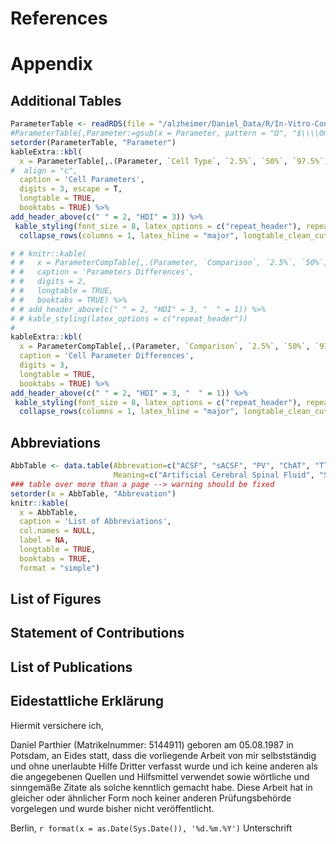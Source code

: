 # References {-}

<div id="refs"></div>

\newpage 

# Appendix {- #appendix}
## Additional Tables {-}
```r
ParameterTable <- readRDS(file = "/alzheimer/Daniel_Data/R/In-Vitro-ConnectivityAnalysis/Output/ParameterTable.rds")
#ParameterTable[,Parameter:=gsub(x = Parameter, pattern = "Ω", "$\\\\Omega$"),]#ParameterTable[Parameter%in%c("AHP (mV)", "AP-Height (mV)", "Cm (pF)", "Firing Frequency (Hz)", "Rheobase (pA)", "Rin (MOhm)", "Threshold (mV)", "Vm (mV)"), `:=`(`2.5%`=round(`2.5%`, digits = 1), `50%`=round(`50%`, digits = 1), `97.5%`=round(`97.5%`, digits = 1)),]
setorder(ParameterTable, "Parameter")
kableExtra::kbl(
  x = ParameterTable[,.(Parameter, `Cell Type`, `2.5%`, `50%`, `97.5%`),],
#  align = "c",
  caption = 'Cell Parameters',
  digits = 3, escape = T,
  longtable = TRUE,
  booktabs = TRUE) %>%
add_header_above(c(" " = 2, "HDI" = 3)) %>%
 kable_styling(font_size = 8, latex_options = c("repeat_header"), repeat_header_method = "replace", repeat_header_text = "Cell Parameters") %>%
  collapse_rows(columns = 1, latex_hline = "major", longtable_clean_cut = T)

```

```r

# # knitr::kable(
# #   x = ParameterCompTable[,.(Parameter, `Comparison`, `2.5%`, `50%`, `97.5%`, `non-zero`),],
# #   caption = 'Parameters Differences',
# #   digits = 2,
# #   longtable = TRUE,
# #   booktabs = TRUE) %>% 
# # add_header_above(c(" " = 2, "HDI" = 3, "  " = 1)) %>%
# # kable_styling(latex_options = c("repeat_header"))
# 
kableExtra::kbl(
  x = ParameterCompTable[,.(Parameter, `Comparison`, `2.5%`, `50%`, `97.5%`, `non-zero`),],
  caption = 'Cell Parameter Differences',
  digits = 3,
  longtable = TRUE,
  booktabs = TRUE) %>%
add_header_above(c(" " = 2, "HDI" = 3, "  " = 1)) %>%
 kable_styling(font_size = 8, latex_options = c("repeat_header"), repeat_header_method = "replace", repeat_header_text = "Cell Parameter Differences") %>%
  collapse_rows(columns = 1, latex_hline = "major", longtable_clean_cut = T)
```


## Abbreviations {-}


```r
AbbTable <- data.table(Abbrevation=c("ACSF", "sACSF", "PV", "ChAT", "TTX", "4-AP", "PaS", "PrS", "MEC", "MS", "LS", "IPSC", "IPSP", "EPSC", "EPSP", "PBS", "PFA", "VR", "LFP"),
                       Meaning=c("Artificial Cerebral Spinal Fluid", "Sucrose Artificial Cerebral Spinal Fluid", "Parvalbumin", "Choline Acetyltransferase", "Tetrodotoxin", "4-Aminopyridine", "Parasubiculum", "Presubiculum", "Medial Entorhinal Cortex", "Medial Septum", "Lateral Septum","Inhibitory Postsynaptic Current", "Inhibitory Postsynaptic Potential", "Excitatory Postsynaptic Current", "Excitatory Postsynaptic Potential", "Phosphate-Buffered Saline", "Paraformaldehyde", "Virtual Reality", "Local Field Potential"))
### table over more than a page --> warning should be fixed
setorder(x = AbbTable, "Abbrevation")
knitr::kable(
  x = AbbTable,
  caption = 'List of Abbreviations',
  col.names = NULL,
  label = NA,
  longtable = TRUE,
  booktabs = TRUE,
  format = "simple")
```

## List of Figures {-}
\listoffigures

## Statement of Contributions {-}

## List of Publications {-}

## Eidestattliche Erklärung {-}

Hiermit versichere ich,

Daniel Parthier (Matrikelnummer: 5144911) geboren am 05.08.1987 in Potsdam,
an Eides statt, dass die vorliegende Arbeit von mir selbstständig und ohne unerlaubte Hilfe Dritter verfasst wurde und ich keine anderen als die angegebenen Quellen und Hilfsmittel verwendet sowie wörtliche und sinngemäße Zitate als solche kenntlich gemacht habe.
Diese Arbeit hat in gleicher oder ähnlicher Form noch keiner anderen Prüfungsbehörde vorgelegen und wurde bisher nicht veröffentlicht.


Berlin,  `r format(x = as.Date(Sys.Date()), '%d.%m.%Y')` Unterschrift